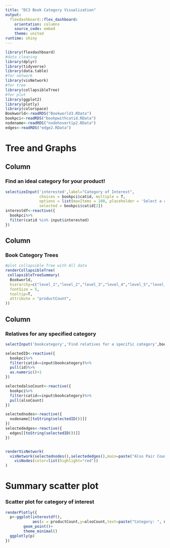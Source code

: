 ```yaml
---
title: "DC3 Book Category Visualization"
output: 
  flexdashboard::flex_dashboard:
    orientation: columns
    source_code: embed
    theme: united
runtime: shiny
---
```


```r
library(flexdashboard)
#data cleaning
library(dplyr)
library(tidyverse)
library(data.table)
#for network
library(visNetwork)
#for tree
library(collapsibleTree)
#for plot
library(ggplot2)
library(plotly)
library(colorspace)
Bookworld<-readRDS("Bookworld3.RData")
bookpci<-readRDS("bookpwithcatid.RData")
nodename<-readRDS("nodehovertip2.RData")
edges<-readRDS("edge2.RData")
```

Tree and Graphs
=================================================================

Column{.sidebar}
-----------------------------------------------------------------------
### Find an ideal category for your product!

```r
selectizeInput('interested',label="Category of Interest",
               choices = bookpci$catid, multiple = T,
               options = list(maxItems = 100, placeholder = 'Select a category'),
               selected = bookpci$catid[2])
interestdf<-reactive({
  bookpci%>%
  filter(catid %in% input$interested)
})


```


Column
-----------------------------------------------------------------------

### Book Category Trees

```r
#plot collapsible Tree with All data
renderCollapsibleTree(
 collapsibleTreeSummary(
  Bookworld,
  hierarchy=c("level_1","level_2","level_3","level_4","level_5","level_6","level_7"),
  fontSize = 5,
  tooltip=T,
  attribute = "productCount",
))
```


Column
-----------------------------------------------------------------------
### Relatives for any specified category

```r
selectInput('bookcategory','Find relatives for a specific category',bookpci$catid,selected = bookpci$catid[2])

selectedID<-reactive({
  bookpci%>%
  filter(catid==input$bookcategory)%>%
  pull(id)%>%
  as.numeric()+1
})

selectedalsoCount<-reactive({
  bookpci%>%
  filter(catid==input$bookcategory)%>%
  pull(alsoCount)
})

selectednodes<-reactive({
  nodename[[toString(selectedID())]]
})
selectededges<-reactive({
  edges[[toString(selectedID())]]
})


renderVisNetwork(
  visNetwork(selectednodes(),selectededges(),main=paste("Also Pair Count: ",selectedalsoCount()))%>%
    visNodes(color=list(highlight="red"))
)
```

Summary scatter plot
=================================================================
### Scatter plot for category of interest
```r
renderPlotly({
  p<-ggplot(interestdf(), 
            aes(x = productCount,y=alsoCount,text=paste("Category: ", name,"<br>ID: ",id))) +
        geom_point()+
        theme_minimal()
  ggplotly(p)
})
  

```
